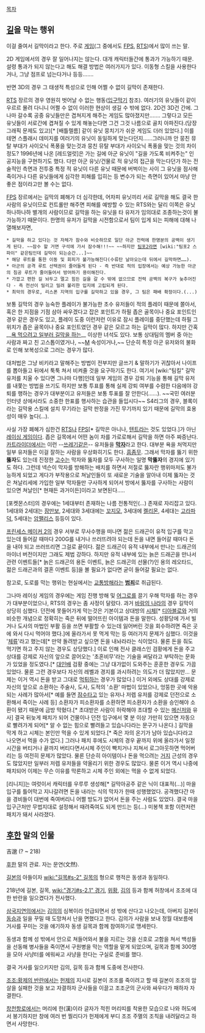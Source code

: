 [[목차]]
== '''[[길]]'''을 '''막'''는 행위 ==
이걸 줄여서 길막이라고 한다. 주로 [[게임]](그 중에서도 [[FPS]], [[RTS]])에서 많이 쓰는 말. 

2D 게임에서의 경우 잘 일어나지는 않는다. 대개 캐릭터들간에 통과가 가능하기 때문. 설령 통과가 되지 않는다고 해도 해결 방법은 여러가지가 있다. 이동형 스킬을 사용한다거나, 그냥 점프로 넘는다거나 등등……. 

반면 3D의 경우 그 태생적 특성으로 인해 어쩔 수 없이 길막이 존재한다. 

[[RTS]] 장르의 경우 영원히 벗어날 수 없는 행동([[입구막기]] 참조). 여러기의 유닛들이 같이 우르르 몰려 다니니 어쩔 수 없이 이러한 현상이 생길 수 밖에 없다. 2D건 3D건 간에. 그나마 갈수록 공중 유닛들만은 겹쳐지게 해주는 게임도 많아졌지만……. 그렇다고 모든 유닛들이 서로간에 겹쳐질 수 있게 해놓는다면 그건 그것 나름으로 골치 아파진다.(당장 그래픽 문제도 있고)[* [배틀렐름] 같이 유닛 뭉치기가 쉬운 게임도 더러 있었다.] 이를테면 스플래시 데미지를 여러기의 유닛이 동일하게 맞는다던지……그러니까 안 뭉친 뮤탈 부대가 사이오닉 폭풍을 맞는것과 뭉친 뮤탈 부대가 사이오닉 폭풍을 맞는 것의 차이 정도? 1996년에 나온 [레드얼럿]은 가는 길에 아군 유닛이 "길을 가도록 비켜주는" 인공지능을 구현하기도 했다. 다만 아군 유닛/건물로 적 유닛의 접근을 막는다던가 하는 전술적인 측면과 전투중 특정 적 유닛이 다른 유닛 때문에 버벅이는 사이 그 유닛을 점사해 죽이거나 다른 유닛들에게 심각한 피해를 입히는 등 변수가 되는 측면이 있어서 마냥 안 좋은 점이라고만 볼 수는 없다.

[[FPS]] 장르에서는 길막의 폐해가 더 심각한데, 어차피 유닛끼리 서로 길막을 해도 결국 한사람의 유닛이므로 컨트롤만 해주면 피해를 예방할 수 있는 RTS와는 달리 이쪽은 유닛 하나하나하 별개의 사람이므로 길막을 하는 유닛을 타 유저가 임의대로 조종하는것이 불가능하기 때문이다. 한명의 유저가 길막을 시전함으로서 팀이 입게 되는 피해에 대해 나열해보자면, 

 * 길막을 하고 있다는 것 자체가 잠수와 비슷하므로 일단 아군 전력에 한명분의 공백이 생기게 된다. ~~잠수 할 거면 구석에 가서 잠수해!!!~~ ~~하지만 [[팀포2]]라면 [wiki:"팀포2 스파이" 같은팀인데 길막이 되는순간...]~~
 * 해당 루트를 통한 이동 및 회피가 불가능해진다(수류탄 날아오는데 뒤에서 길막하면……). 
 * 아군의 공격 루트 선택권이 줄어들게 된다 - 즉 반대로 적의 입장에서는 예상 가능한 아군의 침공 루트가 줄어들어서 방어하기 용이해진다.  
 * 가깝고 편한 길 놔두고 멀고 힘든 길을 갈 수 밖에 없으므로 전력 공백의 복구가 늦추어진다 - 즉 전선이 밀리고 밀려 불리한 입지에 고립되게 된다. 
 * 최악의 경우로, 리스폰 지역의 입구를 길막하고 있을 경우, 그 팀은 패배 확정이다.(...)

보통 길막의 경우 능숙한 플레이가 불가능한 초수 유저들이 적의 플레이 때문에 쫄아서, 혹은 한 지점을 기점 삼아 싸우겠다고 잡은 포인트가 하필 좁은 골목이나 중요 포인트인 경우 같은 경우도 있고, 플레이 도중 이런저런 이유로 잠시 플레이를 중단했는데 하필 그 위치가 좁은 골목이나 중요 포인트였던 경우 같은 모르고 하는 길막이 많다. 하지만 간혹 __[[트롤링|욕 먹으려고 일부러 길막을 하는]]__ 이상한 녀석도 있다. 보통 상대팀의 멤버 중 아는 사람과 짜고 친 고스톱이였거나, ~~[[M]] 속성이거나,~~ 단순히 특정 아군 유저와의 불화로 인해 보복성으로 그러는 경우가 많다. 

대처법은 그냥 비키라고 말해주는 방법이 전부지만 글쓰기 & 말하기가 귀찮아서 나이프를 뽑아들고 뒤에서 툭툭 쳐서 비켜줄 것을 요구하기도 한다. 여기서 [wiki:"팀킬" 길막 유저를 치울 수 있다면 그나마 다행]인데 일부 게임의 경우 강퇴 기능을 통해 길막 유저를 내쫓는 방법을 쓰기도 하지만 보통 투표를 통해 실제 강퇴 여부를 수렴한 다음에야 강퇴를 행하는 경우가 대부분이고 유저들은 보통 투표를 잘 안한다(……). ~~국민 여러분 인터넷 상에서라도 소중한 한표를 행사하는 습관을 들입시다~~ S4리그의 경우, 블록이라는 길막용 스킬에 설치 무기라는 길막 판정을 가진 무기까지 있기 때문에 길막의 효용성이 매우 높다(...).

사실 가장 폐혜가 심한건 [[RTS]]나 [[FPS]][* 길막은 아니나, [[텐트]]라는 것도 있었다.]가 아닌 [[레이싱 게임]]이다. 좁은 길목에서 어떤 놈이 차를 가로로해서 길막을 하면 아주 짜증난다. [[카트라이더]]에서는 이런 --[[쓰레기]]같은-- 유저들을 '''[[막자]]'''라고 한다. 대부분 욕을 처먹지만 일부 유저들은 이걸 잘하는 사람을 우상화히기도 한다. [[흠좀무]]. 그래서 막자를 뚫기 위한 '''뚫자'''도 있는데 진정한 [[고수]]는 막자와 뚫자를 모두 구사하는 일명 '''막뚫자'''의 경지에 있기도 하다. 그런데 넥슨이 막자를 방해하는 배치를 하면서 저절로 뚫자란 행위마저도 불가능하게 되었고 게다가 부작용으로 쳐날인들이 또 새로운 기술을 알아내 이제 뚫자는 것은 쳐날리세에 가입한 일부 막자들만 구사하게 되어서 방에서 뚫자를 구사하는 사람이 있으면 쳐날인[* 현재든 과거이든]이라고 보면된다.....

[포켓몬스터]의 경우에는 1세대부터 존재하는 나름 전통적인(...) 존재로 자리잡고 있다. 1세대와 2세대는 [[잠만보]], 2세대와 3세대에는 [[꼬지모]], 3세대에 [[켈리몬]], 4세대는 [[고라파덕]], 5세대는 [[암팰리스]] 등등이 있다.

[[프린세스 메이커 2]]의 경우 서부로 무사수행을 떠나면 젊은 드래곤이 유적 입구를 막고 있는데 들어갈 때마다 200G를 내거나 쓰러뜨려야 되는데 돈을 내면 들어갈 때마다 돈을 내야 되고 쓰러뜨리면 그걸로 끝이다. 젊은 드래곤이 유적 내부에서 만나는 드래곤의 마이너 버전이지만 그래도 제법 강하다. 하지만 유적 내부에 있는 늙은 드래곤을 만나서 관련 이벤트들[* 늙은 드래곤의 용돈 이벤트, 늙은 드래곤의 선물(?)인 용의 레오타드, 젊은 드래곤과의 결혼 이벤트 등]을 볼 필요가 없다면 굳이 들어갈 필요는 없다. 

참고로, 도로를 막는 행위는 현실에서는 [[교통방해]]라는 '''[[범죄]]'''로 취급된다.

그나마 레이싱 게임의 경우에는 게임 진행 방해 및 [[어그로]]를 끌기 우해 막자를 하는 경우가 대부분이었으나, RTS의 경우는 좀 사정이 달랐다. 과거 [[바람의 나라]]의 경우 길막이 상당히 심했다. 던전에 못들어가게 막는것은 기본이고 상대방의 [[시체]][* [[디아블로]]와 거의 비슷한 개념으로 정확히는 죽은 뒤에 떨어뜨린 아이템과 돈을 말한다. 성황당에 가서 빌거나 도사의 마법인 부활 등을 쓰면 부활할 수 있는데 잃어버린 것을 회수하려면 죽은 곳에 와서 다시 먹어야 했다.]에 올라가서 못 먹게 막는 등 여러가지 문제가 심했다. 이것을 '[[체류]]'라고 했는데[* 만약 돌려받고 싶으면 돈을 내놔라라는 식이었다. 물론 돈을 줘도 먹기면 하고 주지 않는 경우도 상당했다.] 이로 인해 전사 클래스인 검황에게 돈을 주고 상대를 강제로 자신의 앞으로 끌어오는 '초혼비무'라는 기술을 써달라고 부탁하는 문화가 있었을 정도였다.[* [[대인배]] 검황 중에는 그냥 대가없이 도와주는 훈훈한 경우도 가끔 있었다. 물론 그런 경우보다 자신의 레벨과 경지를 과시하려는 의도가 더 많았지만... 문제는 이거 역시 돈을 받고 그대로 [[먹튀]]하는 경우가 많았다.] 이거 외에도 상대를 강제로 자신의 앞으로 소환하는 주술사, 도사, 도적의 '소환' 마법이 있었으나, 엉뚱한 곳에 악용되는 사례가 많아서[* 예를 들면 [[잠수]]타고 있는 유저나 저렙 유저를 강제로 던전으로 소환해서 죽이는 사례 등] 소환자가 피소환자를 소환하면 피소환자가 소환을 승인해야 소환이 됐기 때문에 금방 막혔다.[* 초대받은 사람이 허락해야 초대할 수 있는 [[메신저]]와 유사] 결국 뒤늦게 패치가 되어 건물이나 던전 입구에서 몇 분 이상 가만히 있으면 자동으로 빨려가게 되어[* 알 수 없는 힘으로 빨려들고 있습니다라는 문구가 나온다.] 길막을 막게 하고 시체는 본인만 먹을 수 있게 되었다.[* 죽은 자의 온기가 남아 있습니다라고 나오면서 먹을 수가 없다.] 그러나 패치 후에도 시체의 경우 끝까지 위에 올라가서 일정 시간을 버티거나 끝까지 버티다면서시체 주인이 빡치거나 지쳐서 로그아웃하면 먹어버리는 등 여전히 문제가 많았다. 물론 단순히 아이템이나 돈을 먹으려는 [[거지]] 근성의 경우도 많았지만 일부러 저렙 유저들을 약올리기 위한 경우도 많았다. 물론 이거 역시 나중에 패치되어 이제는 무슨 이유를 막론하고 시체 주인 외에는 먹을 수 없게 되었다.

[리니지]는 여럿이서 캐릭터를 우루루 생성해[* 길막아공주 같은 닉이 대표적(...)] 마을 입구를 틀어막고 지나갈려면 돈을 내라는 식의 막자가 한때 성행했었다. 공격했다간 마을 경비들이 대번에 죽여버리니 어쩔 방도가 없어서 돈을 주는 사람도 있었다. 결국 마을 입구근처만 무법지대로 설정해서 때려죽여도 되게 만드는 등(...) 미봉책 포함 이런저런 패치가 돼서 사라졌다.

== [[후한]] 말의 인물 ==
吉邈
(? ~ 218)

[[후한]] 말의 관료. 자는 문연(文然).

[[길본]]의 아들이자 [[wiki:"길목#s-2" 길목]]의 형으로 행적은 동생과 동일하다.

218년에 길본, 길목, [[wiki:"경기#s-2.1" 경기]], [[위황]], [[김의]] 등과 함께 허창에서 조조에 대한 반란을 일으켰다가 전사했다.

[[삼국지연의]]에서는 [[김의]]의 심복이라 언급되면서 성 밖에 산다고 나오는데, 아버지 길본이 [[동승]]과 일을 꾸밀 때 도망쳐서 난을 면했다고 한다. 김의가 사람을 보내 정월 대보름에 거사를 꾸미는 것을 얘기하자 동생 길목과 함께 참여하기로 맹세한다.

동생과 함께 성 밖에서 안으로 쳐들어와서 불을 지르는 것을 신호로 고함을 쳐서 백성들을 선동해 병사들을 죽이면서 구원병을 막는 역할을 맡게 되었으며, 길목과 함께 300명을 모아 사냥터를 에워싸고 사냥을 한다는 구실로 준비를 했다.

결국 거사를 일으키지만 김의, 길목 등과 함께 도중에 전사한다.

[[조조:황제의 반란]]에서는 [[헌제]]의 지시로 길본이 조조를 죽이려고 할 때 길본이 조조의 암살을 실패한 것을 보고 자결하자 군사들을 이끌고 조조군의 군사와 싸우다가 패하자 자결한다.

[[창천항로]]에서는 머리에 한(漢)이라 글자가 적힌 머리띠를 착용한 모습으로 나와 허도에서 봉기하지만 창에 여러 번 찔리다가 헌제에게 부디 조조 주멸의 조칙을 내려달라고 하면서 사망한다.
